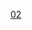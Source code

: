 {{Routemap|title=南京地铁2号线|title-bg={{南京地铁颜色|2}}|title-color=white|inline=<includeonly>yes</includeonly>|map=
utENDEa
uKDSTaq\utSTRaq\utABZg+r\\~~ ~~鱼嘴停车场
uextCONTgq\utTINTxt\uextCONTfq~~ ~~[[鱼嘴站 (南京地铁)|鱼嘴]] {{南京地铁线路名|9|blink}}~~ ~~{{rmr|L=L|{{南京地铁线路名|9}}|R=R}}
utBHF~~ ~~[[天保街站|天保街]]
utBHF~~ ~~[[青莲街站|青莲街]]
uextCONTgq\utTINTxt\uextCONTfq~~ ~~[[螺塘路站|螺塘路]] {{南京地铁线路名|7|blink}}~~ ~~&nbsp; {{rmr|L=L|西善桥 {{南京地铁线路名|7}} 仙新路|R=R}}
utSTRe
utCONTgq\uKRZt\utSTR+r~~ ~~ ~~ ~~{{rmr|L=L|高家冲 {{南京地铁线路名|S3}} }}
HUBrg\uBHF!~HUBq\utBHF!~HUBeq~~ ~~[[油坊桥站|油坊桥]] {{南京地铁线路名|S3|blink}}{{南京地铁线路名|8|blink}}
uextCONTgq\uextBHFq!~HUBe\ueKRZt\uetKRZt\uextCONTfq~~ ~~ ~~ ~~{{rmr|L=L|{{南京地铁线路名|8}}|R=R}}
\\uSTR\utSTRl\utCONTfq~~ ~~ ~~ ~~{{rmr|R=R|{{南京地铁线路名|S3}} 南京南站}}
\uKRWgl\uKRW+r
\uSTR\uDST~~ ~~油坊桥停车场
\\utSTRa\uSTRl\uCONTfq~~ ~~ ~~ ~~{{rmr|R=R|{{南京地铁线路名|10}}联络线 小行}}
utBHF~~ ~~[[雨润大街站|雨润大街]]
\utCONTgq\utKRZt!~HUBc2\utBHFq!~HUB3\utCONTfq ~~ ~~ ~~ ~~{{rmr|R=R|安德门 {{南京地铁线路名|10}} 雨山路|L=L}}
\utBHF!~HUB1\HUBc4~~ ~~[[元通站|元通]] {{南京地铁线路名|10|blink}} 
utBHF~~ ~~[[奥体东站 (南京地铁)|奥体东]]
utBHF~~ ~~[[兴隆大街站|兴隆大街]]
utBHF~~ ~~[[集庆门大街站|集庆门大街]]
utBHF~~ ~~[[云锦路站 (南京)|云锦路]]
uextCONTgq\utTINTxt\uextCONTfq~~ ~~[[莫愁湖站|莫愁湖]]~~ ~~&nbsp; {{rmr|L=L|西善桥 {{南京地铁线路名|7}} 仙新路|R=R}}
WASSERq\utKRZW\WASSERq~~ ~~ ~~[[秦淮河]]
utBHF~~ ~~[[汉中门站|汉中门]]
HUBc2\utBHF!~HUB3\~~ ~~[[上海路站|上海路]] {{南京地铁线路名|5|blink}}
uextCONTgq\uextBHFq!~HUB1\HUBc4!~uetKRZt\uextCONTfq\~~ ~~ ~~ ~~&nbsp; {{rmr|L=L|吉印大道 {{南京地铁线路名|5}} 方家营|R=R}}
HUBc2\utBHF!~HUB3\~~ ~~[[新街口站 (南京)|新街口]] {{南京地铁线路名|1|blink}}
utCONTgq\utBHFq!~HUB1\HUBc4!~utKRZt\utCONTfq\~~ ~~&nbsp; ~~ ~~{{rmr|L=L|中国药科大学 {{南京地铁线路名|1}} 迈皋桥|R=R}}
HUBc2\utBHF!~HUB3\~~ ~~[[大行宫站|大行宫]] {{南京地铁线路名|3|blink}}
utCONTgq\utBHFq!~HUB1\HUBc4!~utKRZt\utCONTfq\~~ ~~ ~~ ~~{{rmr|L=L|秣周东路 {{南京地铁线路名|3}} 林场|R=R}}
utBHF~~ ~~[[西安门站|西安门]]
HUBc2\utBHF!~HUB3\~~ ~~[[明故宫站|明故宫]] {{南京地铁线路名|6|blink}}
uextCONTgq\uextBHFq!~HUB1\HUBc4!~uetKRZt\uextCONTfq\~~ ~~ ~~ ~~&nbsp; {{rmr|L=L|南京南站 {{南京地铁线路名|6}} 栖霞山|R=R}}
utBHF~~ ~~[[苜蓿园站|苜蓿园]]
utBHF~~ ~~[[下马坊站|下马坊]]
utBHF~~ ~~[[孝陵卫站|孝陵卫]]
utBHF~~ ~~[[钟灵街站|钟灵街]]
uetBHF~~ ~~''[[五棵松站 (南京)|五棵松]]''~~ ~~预留（？）
utENDEa\uhtSTRe\
utBHF!~HUBaq\uhBHF!~HUBeq\~~ ~~[[马群站|马群]] {{南京地铁线路名|S6|blink}}
utSTR\uhABZgl\uSTR+r!~lhSTRe@gq
utCONTf\uhtSTRa\uKDSTe~~ ~~马群车辆段~~ ~~&nbsp; {{rmr|{{南京地铁线路名|S6}} 句容|R=D}}
utSTR+GRZq~~ ~~ ~~以下为2号线东延段
CONTg\utSTR\~~ ~~ ~~ ~~{{rmr|L=U|南京 国铁[[宁铜线]]}}
\STRl\umtKRZ\STRq\STR+r
CONTgq\STRq\umtKRZ\STR+r\STR~~ ~~ ~~ ~~ {{rmr|L=L|南京南 [[仙宁铁路]]}}
\utCONTg\utSTRe\STR\STR~~ ~~ ~~ ~~{{rmr|L=U|龙江 {{南京地铁线路名|4}} }}
\utSTR!~HUBrg\uBHF!~HUBq\STR!~HUBlg\STR~~ ~~[[金马路站 (南京)|金马路]] {{南京地铁线路名|4|blink}}
\utBHF!~HUBe\uSTR\epBHF!~HUBe\CONTf~~ ~~ ~~国铁[[紫金山东站]](已废弃) ~~ {{rmr|R=D|国铁[[宁铜线]] 铜陵}}
\utCONTf\uSTR\STR\~~ ~~ ~~ ~~{{rmr|R=D|{{南京地铁线路名|4}} 仙林湖}}
\\uhSTRa\CONTf\~~ ~~[[仙鹤门站|仙鹤门]] ~~ ~~{{rmr|R=D|[[仙宁铁路]] 仙林}}
uhBHF~~ ~~[[学则路站|学则路]]
uhBHF~~ ~~[[仙林中心站|仙林中心]]
uhBHF~~ ~~[[羊山公园站|羊山公园]]
WASSERq\uhKRZW\WASSERq~~ ~~ ~~[[九乡河]]
uhBHF~~ ~~[[南大仙林校区站|南大仙林校区]]
uhBHF~~ ~~[[经天路站|经天路]]
uhENDEe
|bottom={{navbar|南京地铁2号线RDT|mini=1}}
}}<noinclude>
{{Rdt intro|[[南京地铁2号线]]}}
[[Category:南京地鐵RDT|02]]
</noinclude>